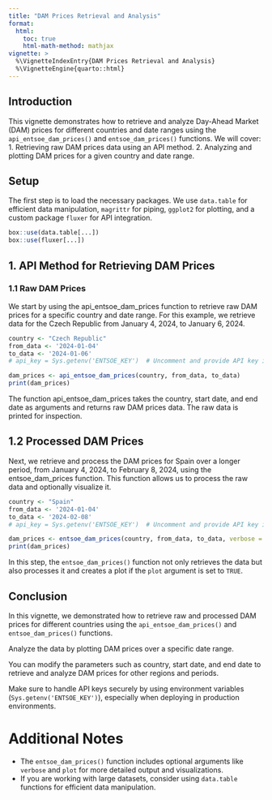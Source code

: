 ```yaml
---
title: "DAM Prices Retrieval and Analysis"
format: 
  html:
    toc: true
    html-math-method: mathjax
vignette: >
  %\VignetteIndexEntry{DAM Prices Retrieval and Analysis}
  %\VignetteEngine{quarto::html}
---
```


## Introduction

This vignette demonstrates how to retrieve and analyze Day-Ahead Market (DAM) prices for different countries and date ranges using the `api_entsoe_dam_prices()` and `entsoe_dam_prices()` functions. We will cover:
1. Retrieving raw DAM prices data using an API method.
2. Analyzing and plotting DAM prices for a given country and date range.

## Setup

The first step is to load the necessary packages. We use `data.table` for efficient data manipulation, `magrittr` for piping, `ggplot2` for plotting, and a custom package `fluxer` for API integration.

```r
box::use(data.table[...])
box::use(fluxer[...])
```

## 1. API Method for Retrieving DAM Prices
### 1.1 Raw DAM Prices
We start by using the api_entsoe_dam_prices function to retrieve raw DAM prices for a specific country and date range. For this example, we retrieve data for the Czech Republic from January 4, 2024, to January 6, 2024.


```r
country <- "Czech Republic"
from_data <- '2024-01-04'
to_data <- '2024-01-06'
# api_key = Sys.getenv('ENTSOE_KEY')  # Uncomment and provide API key if needed

dam_prices <- api_entsoe_dam_prices(country, from_data, to_data)
print(dam_prices)

```

The function api_entsoe_dam_prices takes the country, start date, and end date as arguments and returns raw DAM prices data. The raw data is printed for inspection.

## 1.2 Processed DAM Prices
Next, we retrieve and process the DAM prices for Spain over a longer period, from January 4, 2024, to February 8, 2024, using the entsoe_dam_prices function. This function allows us to process the raw data and optionally visualize it.


```r
country <- "Spain"
from_data <- '2024-01-04'
to_data <- '2024-02-08'
# api_key = Sys.getenv('ENTSOE_KEY')  # Uncomment and provide API key if needed

dam_prices <- entsoe_dam_prices(country, from_data, to_data, verbose = TRUE, plot = TRUE)
print(dam_prices)

```

In this step, the `entsoe_dam_prices()` function not only retrieves the data but also processes it and creates a plot if the `plot` argument is set to `TRUE`.

## Conclusion
In this vignette, we demonstrated how to retrieve raw and processed DAM prices for different countries using the `api_entsoe_dam_prices()` and `entsoe_dam_prices()` functions.

Analyze the data by plotting DAM prices over a specific date range.

You can modify the parameters such as country, start date, and end date to retrieve and analyze DAM prices for other regions and periods.

Make sure to handle API keys securely by using environment variables (`Sys.getenv('ENTSOE_KEY')`), especially when deploying in production environments.

# Additional Notes
- The `entsoe_dam_prices()` function includes optional arguments like `verbose` and `plot` for more detailed output and visualizations.  
- If you are working with large datasets, consider using `data.table` functions for efficient data manipulation.
